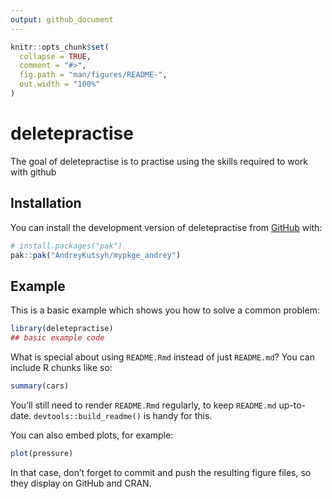 ```yaml
---
output: github_document
---
```


<!-- README.md is generated from README.Rmd. Please edit that file -->

```r
knitr::opts_chunk$set(
  collapse = TRUE,
  comment = "#>",
  fig.path = "man/figures/README-",
  out.width = "100%"
)
```

# deletepractise

<!-- badges: start -->
<!-- badges: end -->

The goal of deletepractise is to practise using the skills required to work with github

## Installation

You can install the development version of deletepractise from [GitHub](https://github.com/) with:

``` r
# install.packages("pak")
pak::pak("AndreyKutsyh/mypkge_andrey")
```

## Example

This is a basic example which shows you how to solve a common problem:

```r
library(deletepractise)
## basic example code
```

What is special about using `README.Rmd` instead of just `README.md`? You can include R chunks like so:

```r
summary(cars)
```

You'll still need to render `README.Rmd` regularly, to keep `README.md` up-to-date. `devtools::build_readme()` is handy for this.

You can also embed plots, for example:

```r
plot(pressure)
```

In that case, don't forget to commit and push the resulting figure files, so they display on GitHub and CRAN.
